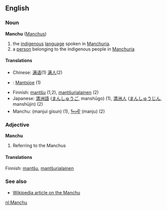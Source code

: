 ==English==

===Noun===
'''Manchu''' ([[Manchus]])

# the [[indigenous]] [[language]] spoken in [[Manchuria]].
# a [[person]] belonging to the indigenous people in [[Manchuria]]

====Translations====
*Chinese: [[满语]](1) [[满人]](2)
*{{nl}}: [[Mantsjoe]] (1)
*Finnish: [[mantšu]] (1,2), [[mantšurialainen]] (2)
*Japanese: [[満洲語]] ([[まんしゅうご]], manshūgo) (1), [[満洲人]] ([[まんしゅうじん]], manshūjin) (2)
*Manchu: (manjui gisun) (1), [[ᠮᠠᠨᠵᡠ]] (manju) (2)

===Adjective===
'''Manchu'''

# Referring to the Manchus

====Translations====
Finnish: [[mantšu]], [[mantšurialainen]]

===See also===
*[[w:Manchu|Wikipedia article on the Manchu]]

[[nl:Manchu]]
